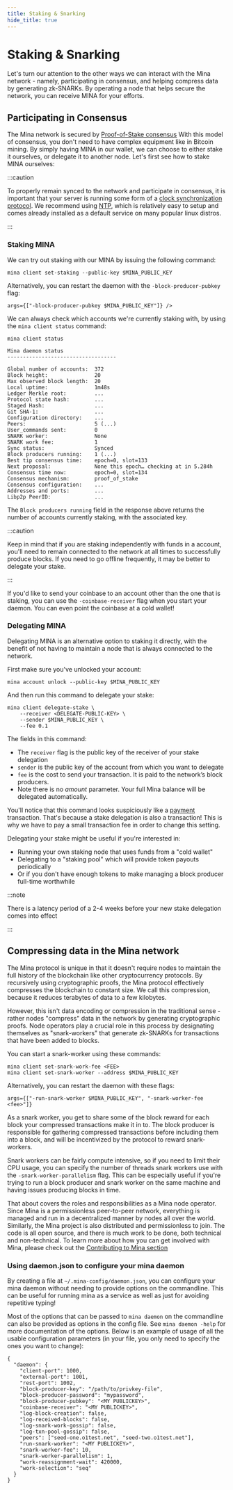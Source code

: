 ```yaml
---
title: Staking & Snarking
hide_title: true
---
```


# Staking & Snarking

Let's turn our attention to the other ways we can interact with the Mina network - namely, participating in consensus, and helping compress data by generating zk-SNARKs. By operating a node that helps secure the network, you can receive MINA for your efforts.

## Participating in Consensus

The Mina network is secured by [Proof-of-Stake consensus](../glossary#proof-of-stake) With this model of consensus, you don't need to have complex equipment like in Bitcoin mining. By simply having MINA in our wallet, we can choose to either stake it ourselves, or delegate it to another node. Let's first see how to stake MINA ourselves:

:::caution

To properly remain synced to the network and participate in consensus, it is important that your server is running some form of a [clock synchronization protocol](https://en.wikipedia.org/wiki/Clock_synchronization). We recommend using [NTP](https://en.wikipedia.org/wiki/Network_Time_Protocol), which is relatively easy to setup and comes already installed as a default service on many popular linux distros.

:::

### Staking MINA

We can try out staking with our MINA by issuing the following command:

    mina client set-staking --public-key $MINA_PUBLIC_KEY

Alternatively, you can restart the daemon with the `-block-producer-pubkey` flag:

```
args={["-block-producer-pubkey $MINA_PUBLIC_KEY"]} />
```

We can always check which accounts we're currently staking with, by using the `mina client status` command:

```
mina client status

Mina daemon status
-----------------------------------

Global number of accounts:  372
Block height:               20
Max observed block length:  20
Local uptime:               1m48s
Ledger Merkle root:         ...
Protocol state hash:        ...
Staged Hash:                ...
Git SHA-1:                  ...
Configuration directory:    ...
Peers:                      5 (...)
User_commands sent:         0
SNARK worker:               None
SNARK work fee:             1
Sync status:                Synced
Block producers running:    1 (...)
Best tip consensus time:    epoch=0, slot=133
Next proposal:              None this epoch… checking at in 5.284h
Consensus time now:         epoch=0, slot=134
Consensus mechanism:        proof_of_stake
Consensus configuration:    ...
Addresses and ports:        ...
Libp2p PeerID:              ...
```

The `Block producers running` field in the response above returns the number of accounts currently staking, with the associated key.

:::caution

Keep in mind that if you are staking independently with funds in a account, you'll need to remain connected to the network at all times to successfully produce blocks. If you need to go offline frequently, it may be better to delegate your stake.

:::

If you'd like to send your coinbase to an account other than the one that is staking, you can use the `-coinbase-receiver` flag when you start your daemon. You can even point the coinbase at a cold wallet!

### Delegating MINA

Delegating MINA is an alternative option to staking it directly, with the benefit of not having to maintain a node that is always connected to the network.

First make sure you've unlocked your account:

    mina account unlock --public-key $MINA_PUBLIC_KEY

And then run this command to delegate your stake:

    mina client delegate-stake \
        --receiver <DELEGATE-PUBLIC-KEY> \
        --sender $MINA_PUBLIC_KEY \
        --fee 0.1

The fields in this command:

- The `receiver` flag is the public key of the receiver of your stake delegation
- `sender` is the public key of the account from which you want to delegate
- `fee` is the cost to send your transaction. It is paid to the network’s block producers.
- Note there is no _amount_ parameter. Your full Mina balance will be delegated automatically.

You'll notice that this command looks suspiciously like a [payment](sending-a-payment) transaction. That's because a stake delegation is also a transaction! This is why we have to pay a small transaction fee in order to change this setting.

Delegating your stake might be useful if you're interested in:

- Running your own staking node that uses funds from a "cold wallet"
- Delegating to a "staking pool" which will provide token payouts periodically
- Or if you don't have enough tokens to make managing a block producer full-time worthwhile

:::note

There is a latency period of a 2-4 weeks before your new stake delegation comes into effect

:::

## Compressing data in the Mina network

The Mina protocol is unique in that it doesn't require nodes to maintain the full history of the blockchain like other cryptocurrency protocols. By recursively using cryptographic proofs, the Mina protocol effectively compresses the blockchain to constant size. We call this compression, because it reduces terabytes of data to a few kilobytes.

However, this isn't data encoding or compression in the traditional sense - rather nodes "compress" data in the network by generating cryptographic proofs. Node operators play a crucial role in this process by designating themselves as "snark-workers" that generate zk-SNARKs for transactions that have been added to blocks.

You can start a snark-worker using these commands:

    mina client set-snark-work-fee <FEE>
    mina client set-snark-worker --address $MINA_PUBLIC_KEY

Alternatively, you can restart the daemon with these flags:

```
args={["-run-snark-worker $MINA_PUBLIC_KEY", "-snark-worker-fee <fee>"]}
```

As a snark worker, you get to share some of the block reward for each block your compressed transactions make it in to. The block producer is responsible for gathering compressed transactions before including them into a block, and will be incentivized by the protocol to reward snark-workers.

Snark workers can be fairly compute intensive, so if you need to limit their CPU usage, you can specify the number of threads snark workers use with the `-snark-worker-parallelism` flag. This can be especially useful if you're trying to run a block producer and snark worker on the same machine and having issues producing blocks in time.

That about covers the roles and responsibilities as a Mina node operator. Since Mina is a permissionless peer-to-peer network, everything is managed and run in a decentralized manner by nodes all over the world. Similarly, the Mina project is also distributed and permissionless to join. The code is all open source, and there is much work to be done, both technical and non-technical. To learn more about how you can get involved with Mina, please check out the [Contributing to Mina section](../participate/github)

### Using daemon.json to configure your mina daemon

By creating a file at `~/.mina-config/daemon.json`, you can configure your mina daemon without needing to provide options on the commandline. This can be useful for running mina as a service as well as just for avoiding repetitive typing!

Most of the options that can be passed to `mina daemon` on the commandline can also be provided as options in the config file. See `mina daemon -help` for more documentation of the options. Below is an example of usage of all the usable configuration parameters (in your file, you only need to specify the ones you want to change):

```
{
  "daemon": {
    "client-port": 1000,
    "external-port": 1001,
    "rest-port": 1002,
    "block-producer-key": "/path/to/privkey-file",
    "block-producer-password": "mypassword",
    "block-producer-pubkey": "<MY PUBLICKEY>",
    "coinbase-receiver": "<MY PUBLICKEY>",
    "log-block-creation": false,
    "log-received-blocks": false,
    "log-snark-work-gossip": false,
    "log-txn-pool-gossip": false,
    "peers": ["seed-one.o1test.net", "seed-two.o1test.net"],
    "run-snark-worker": "<MY PUBLICKEY>",
    "snark-worker-fee": 10,
    "snark-worker-parallelism": 1,
    "work-reassignment-wait": 420000,
    "work-selection": "seq"
  }
}
```
